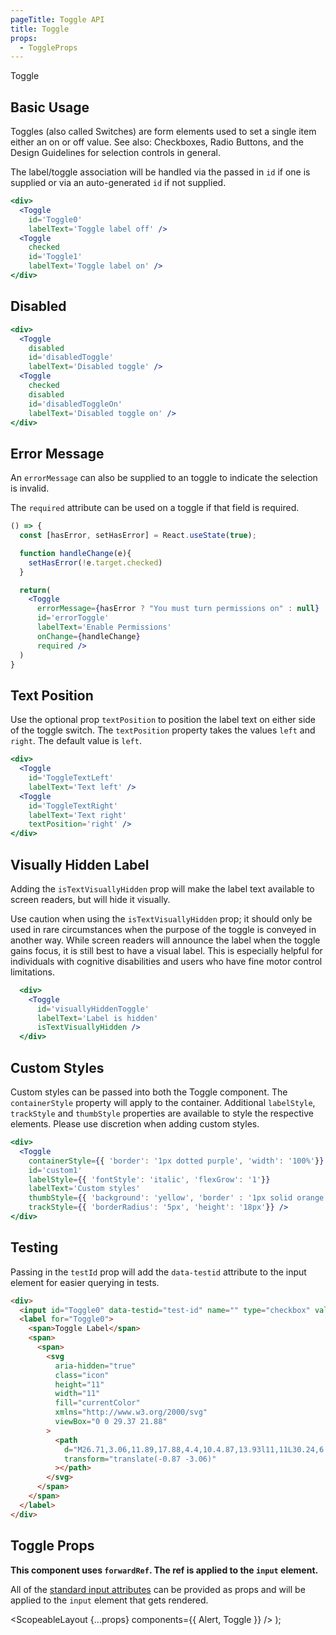 ```yaml
---
pageTitle: Toggle API
title: Toggle
props:
  - ToggleProps
---
```



<DocsHeading to="/design/selection-controls" type="api">
  Toggle
</DocsHeading>

## Basic Usage

Toggles (also called Switches) are form elements used to set a single item either an on or off value.
See also: <Link to="/api/checkbox">Checkboxes</Link>, <Link to="/api/radio">Radio Buttons</Link>, and the <Link to="/design/selection-controls">Design Guidelines</Link> for selection controls in general.

The label/toggle association will be handled via the passed in `id` if one is supplied or via an auto-generated `id` if not supplied.

```.jsx
<div>
  <Toggle
    id='Toggle0'
    labelText='Toggle label off' />
  <Toggle
    checked
    id='Toggle1'
    labelText='Toggle label on' />
</div>
```

## Disabled

```.jsx
<div>
  <Toggle
    disabled
    id='disabledToggle'
    labelText='Disabled toggle' />
  <Toggle
    checked
    disabled
    id='disabledToggleOn'
    labelText='Disabled toggle on' />
</div>
```

## Error Message

An `errorMessage` can also be supplied to an toggle to indicate the selection is invalid.

The `required` attribute can be used on a toggle if that field is required.

```.jsx
() => {
  const [hasError, setHasError] = React.useState(true);

  function handleChange(e){
    setHasError(!e.target.checked)
  }

  return(
    <Toggle
      errorMessage={hasError ? "You must turn permissions on" : null}
      id='errorToggle'
      labelText='Enable Permissions'
      onChange={handleChange}
      required />
  )
}
```

## Text Position

Use the optional prop `textPosition` to position the label text on either side of the toggle switch.
The `textPosition` property takes the values `left` and `right`. The default value is `left`.

```.jsx
<div>
  <Toggle
    id='ToggleTextLeft'
    labelText='Text left' />
  <Toggle
    id='ToggleTextRight'
    labelText='Text right'
    textPosition='right' />
</div>
```

## Visually Hidden Label

Adding the `isTextVisuallyHidden` prop will make the label text available to screen readers, but will hide it visually.

<Alert variant="warning">
  Use caution when using the <code>isTextVisuallyHidden</code> prop; it should
  only be used in rare circumstances when the purpose of the toggle is conveyed
  in another way. While screen readers will announce the label when the toggle
  gains focus, it is still best to have a visual label. This is especially
  helpful for individuals with cognitive disabilities and users who have fine
  motor control limitations.
</Alert>

```.jsx
  <div>
    <Toggle
      id='visuallyHiddenToggle'
      labelText='Label is hidden'
      isTextVisuallyHidden />
  </div>
```

## Custom Styles

Custom styles can be passed into both the Toggle component. The `containerStyle` property will apply to the container.
Additional `labelStyle`, `trackStyle` and `thumbStyle` properties are available to style the respective elements.
Please use discretion when adding custom styles.

```.jsx
<div>
  <Toggle
    containerStyle={{ 'border': '1px dotted purple', 'width': '100%'}}
    id='custom1'
    labelStyle={{ 'fontStyle': 'italic', 'flexGrow': '1'}}
    labelText='Custom styles'
    thumbStyle={{ 'background': 'yellow', 'border' : '1px solid orange', 'boxShadow': '0 0 0' }}
    trackStyle={{ 'borderRadius': '5px', 'height': '18px'}} />
</div>
```

## Testing

Passing in the `testId` prop will add the `data-testid` attribute to the input element for easier querying in tests.

```html
<div>
  <input id="Toggle0" data-testid="test-id" name="" type="checkbox" value="" />
  <label for="Toggle0">
    <span>Toggle Label</span>
    <span>
      <span>
        <svg
          aria-hidden="true"
          class="icon"
          height="11"
          width="11"
          fill="currentColor"
          xmlns="http://www.w3.org/2000/svg"
          viewBox="0 0 29.37 21.88"
        >
          <path
            d="M26.71,3.06,11.89,17.88,4.4,10.4.87,13.93l11,11L30.24,6.59Z"
            transform="translate(-0.87 -3.06)"
          ></path>
        </svg>
      </span>
    </span>
  </label>
</div>
```

## Toggle Props

**This component uses `forwardRef`. The ref is applied to the `input` element.**

All of the [standard input attributes](https://developer.mozilla.org/en-US/docs/Web/HTML/Element/input) can be provided as props and will be applied to the `input` element that gets rendered.

<ToggleProps />

  <ScopeableLayout {...props} components={{ Alert, Toggle }} />
);
